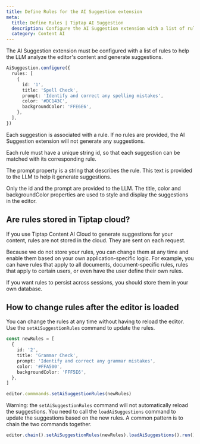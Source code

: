 ```yaml
---
title: Define Rules for the AI Suggestion extension
meta:
  title: Define Rules | Tiptap AI Suggestion
  description: Configure the AI Suggestion extension with a list of rules to generate suggestions.
  category: Content AI
---
```


The AI Suggestion extension must be configured with a list of rules to help the LLM analyze the editor's content and generate suggestions.

```ts
AiSuggestion.configure({
  rules: [
    {
      id: '1',
      title: 'Spell Check',
      prompt: 'Identify and correct any spelling mistakes',
      color: '#DC143C',
      backgroundColor: 'FFE6E6',
    },
  ],
})
```

Each suggestion is associated with a rule. If no rules are provided, the AI Suggestion extension will not generate any suggestions.

Each rule must have a unique string id, so that each suggestion can be matched with its corresponding rule.

The prompt property is a string that describes the rule. This text is provided to the LLM to help it generate suggestions.

Only the id and the prompt are provided to the LLM. The title, color and backgroundColor properties are used to style and display the suggestions in the editor.

## Are rules stored in Tiptap cloud?

If you use Tiptap Content AI Cloud to generate suggestions for your content, rules are not stored in the cloud. They are sent on each request.

Because we do not store your rules, you can change them at any time and enable them based on your own application-specific logic. For example, you can have rules that apply to all documents, document-specific rules, rules that apply to certain users, or even have the user define their own rules.

If you want rules to persist across sessions, you should store them in your own database.

## How to change rules after the editor is loaded

You can change the rules at any time without having to reload the editor. Use the `setAiSuggestionRules` command to update the rules.

```ts
const newRules = [
  {
    id: '2',
    title: 'Grammar Check',
    prompt: 'Identify and correct any grammar mistakes',
    color: '#FFA500',
    backgroundColor: 'FFF5E6',
  },
]

editor.commmands.setAiSuggestionRules(newRules)
```

Warning: the `setAiSuggestionRules` command will not automatically reload the suggestions. You need to call the `loadAiSuggestions` command to update the suggestions based on the new rules. A common pattern is to chain the two commands together.

```ts
editor.chain().setAiSuggestionRules(newRules).loadAiSuggestions().run()
```
